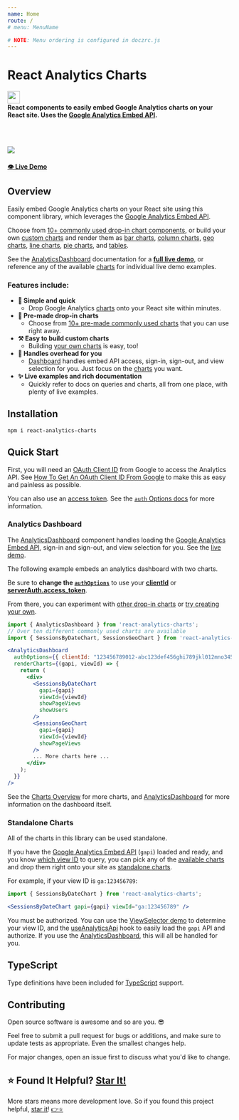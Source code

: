 ```yaml
---
name: Home
route: /
# menu: MenuName

# NOTE: Menu ordering is configured in doczrc.js
---
```




<GoogleAnalytics trackingId={TRACKING_ID} />

<div style={{
	display: 'flex',
	alignItems: 'center',
}}>
  <div>
    <h1>React Analytics Charts</h1>
  </div>
  <div>
    <a href="https://github.com/devboldly/react-analytics-charts/" target="_blank" rel="noopener noreferrer">
      <img src={githubSvg} width="28" style={{ margin: '0 0 0 20px' }}/>
    </a>
  </div>
</div>

<strong>
  React components to easily embed Google Analytics charts on your React site. Uses the <a href="https://devboldly.github.io/react-use-analytics-api/">Google Analytics Embed API</a>.
</strong>

<br/><br/>

<img src={dashPng} />

#### [👁️ Live Demo](/AnalyticsDashboard#example)

## Overview

Easily embed Google Analytics charts on your React site using this component library, which leverages the [Google Analytics Embed API](https://devboldly.github.io/react-use-analytics-api/).

Choose from [10+ commonly used drop-in chart components](/charts#common-charts), or build your own [custom charts](/charts#custom-charts) and render them as [bar charts](/BarChart), 
[column charts](/ColumnChart), [geo charts](/GeoChart), [line charts](/LineChart), [pie charts](/PieChart), and [tables](/TableChart).

See the [AnalyticsDashboard](/AnalyticsDashboard) documentation for a **[full live demo](/AnalyticsDashboard#example)**, or reference any of the available [charts](/charts) for individual live demo examples.

### Features include:

- **🙌 Simple and quick**
  - Drop Google Analytics [charts](/charts) onto your React site within minutes.
- **🎁 Pre-made drop-in charts**
  - Choose from [10+ pre-made commonly used charts](/charts) that you can use right away.
- **⚒️ Easy to build custom charts**
  - Building [your own charts](/charts) is easy, too!
- **💼 Handles overhead for you**
  - [Dashboard](/AnalyticsDashboard) handles embed API access, sign-in, sign-out, and view selection for you. Just focus on the [charts](/charts) you want.
- **✨ Live examples and rich documentation**
  - Quickly refer to docs on queries and charts, all from one place, with plenty of live examples.

## Installation

```
npm i react-analytics-charts
```

## Quick Start

First, you will need an [OAuth Client ID](/google-oauth-client-id) from Google to access the Analytics API. See [How To Get An OAuth Client ID From Google](/google-oauth-client-id) to make this as easy and painless as possible.

You can also use an [access token](https://ga-dev-tools.appspot.com/embed-api/server-side-authorization/). See the [`auth` Options docs](https://developers.google.com/analytics/devguides/reporting/embed/v1/component-reference#auth-options) for more information.

### Analytics Dashboard

The [AnalyticsDashboard](/AnalyticsDashboard) component handles loading the [Google Analytics Embed API](https://devboldly.github.io/react-use-analytics-api/), sign-in and sign-out, and view selection for you. See the [live demo](/AnalyticsDashboard#example).

The following example embeds an analytics dashboard with two charts.

Be sure to **change the [`authOptions`](https://developers.google.com/analytics/devguides/reporting/embed/v1/component-reference#auth-options)** to use your [**clientId**](/google-oauth-client-id) or [**serverAuth.access_token**](https://ga-dev-tools.appspot.com/embed-api/server-side-authorization/).

From there, you can experiment with [other drop-in charts](/charts#common-charts) or [try creating your own](/charts#custom-charts).

```jsx
import { AnalyticsDashboard } from 'react-analytics-charts';
// Over ten different commonly used charts are available
import { SessionsByDateChart, SessionsGeoChart } from 'react-analytics-charts';
```

```jsx
<AnalyticsDashboard
  authOptions={{ clientId: "123456789012-abc123def456ghi789jkl012mno345p.apps.googleusercontent.com" }}
  renderCharts={(gapi, viewId) => {
    return (
      <div>
        <SessionsByDateChart
          gapi={gapi}
          viewId={viewId}
          showPageViews
          showUsers
        />
        <SessionsGeoChart 
          gapi={gapi} 
          viewId={viewId} 
          showPageViews 
        />
        ... More charts here ...
      </div>
    );
  }}
/>
```

See the [Charts Overview](/charts) for more charts, and [AnalyticsDashboard](/AnalyticsDashboard) for more information on the dashboard itself.

### Standalone Charts

All of the charts in this library can be used standalone.

If you have the [Google Analytics Embed API](https://devboldly.github.io/react-use-analytics-api/) (`gapi`) loaded and ready, and you know [which view ID](/ViewSelector#example) to query, you can pick any of the [available charts](/charts) and drop them right onto your site as [standalone charts](/custom-dashboards-standalone-charts#standalone-charts).

For example, if your view ID is `ga:123456789`:

```jsx
import { SessionsByDateChart } from 'react-analytics-charts';
```

```jsx
<SessionsByDateChart gapi={gapi} viewId="ga:123456789" />
```

You must be authorized. You can use the [ViewSelector demo](/ViewSelector#example) to determine your view ID, and the [useAnalyticsApi](https://devboldly.github.io/react-use-analytics-api/useAnalyticsApi) hook to easily load the `gapi` API and authorize. If you use the [AnalyticsDashboard](/AnalyticsDashboard), this will all be handled for you.

## TypeScript

Type definitions have been included for [TypeScript](https://www.typescriptlang.org/) support.

## Contributing

Open source software is awesome and so are you. 😎

Feel free to submit a pull request for bugs or additions, and make sure to update tests as appropriate. Even the smallest changes help.

For major changes, open an issue first to discuss what you'd like to change.

## ⭐ Found It Helpful? [Star It!](https://github.com/devboldly/react-analytics-charts/stargazers)

More stars means more development love. So if you found this project helpful, [star it](https://github.com/devboldly/react-analytics-charts/stargazers)! [👉⭐](https://github.com/devboldly/react-analytics-charts/stargazers)

<CreatedBy author="DevBoldly" url="https://devboldly.com/" emoji="🍺" emojiLabel="Beer"/>